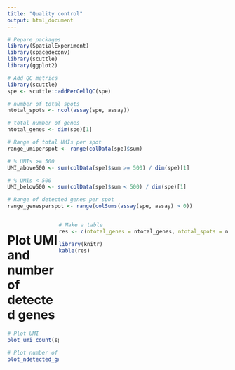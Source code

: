 ```yaml
---
title: "Quality control"
output: html_document
---
```


<style type="text/css">
   .main-container {max-width: 100%;}
   .row {display: flex;}
   .column {flex: 50%;}
</style>

```r
# Pepare packages
library(SpatialExperiment)
library(spacedeconv)
library(scuttle)
library(ggplot2)
```

```r
# Add QC metrics
library(scuttle)
spe <- scuttle::addPerCellQC(spe)
```

```r

# number of total spots
ntotal_spots <- ncol(assay(spe, assay))

# total number of genes
ntotal_genes <- dim(spe)[1]

# Range of total UMIs per spot
range_umiperspot <- range(colData(spe)$sum)

# % UMIs >= 500
UMI_above500 <- sum(colData(spe)$sum >= 500) / dim(spe)[1]

# % UMIs < 500
UMI_below500 <- sum(colData(spe)$sum < 500) / dim(spe)[1]

# Range of detected genes per spot
range_genesperspot <- range(colSums(assay(spe, assay) > 0))
```


<div class = "row">
<div class = "column">
# Plot UMI and number of detected genes
```r
# Plot UMI
plot_umi_count(spe, offset_rotation = T, transform_scale = "log", title = "UMI_log")

# Plot number of detected genes
plot_ndetected_genes(spe, offset_rotation = T, transform_scale = "log", title = "genes_log")
```
</div>

<div class = "column">

```r
# Make a table
res <- c(ntotal_genes = ntotal_genes, ntotal_spots = ntotal_spots, range_umiperspot = paste0(range_umiperspot[1], "-", range_umiperspot[2]), UMI_above500 = paste0(UMI_above500, "%"), UMI_below500 = paste0(UMI_below500, "%"), range_genesperspot = paste0(range_genesperspot[1], "-", range_genesperspot[2]))

library(knitr)
kable(res)
```


</div>
</div>
